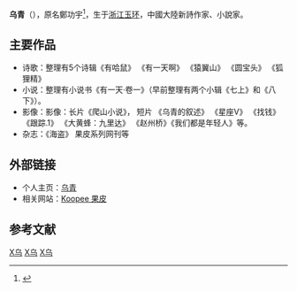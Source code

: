 {{不是|淤青}}
'''乌青'''（{{bd|1978年|10月1日|catIdx=W乌}}），原名鄭功宇<ref>{{cite news |title=白雲真白啊很白很白！　陸先鋒詩人「廢話體」熱爆網路 |url=https://www.ettoday.net/amp/amp_news.php7?news_id=35423&from=google.com |accessdate=2021-09-17 |archive-date=2021-09-17 |archive-url=https://web.archive.org/web/20210917143407/https://www.ettoday.net/amp/amp_news.php7?news_id=35423&from=google.com |dead-url=no }}</ref>，生于[[浙江|浙江]][[玉环|玉环]]，中國大陸新詩作家、小說家。

==主要作品==
*诗歌：整理有5个诗辑《有哈鼠》 《有一天啊》 《猿翼山》 《圆宝头》 《狐狸精》
*小说：整理有小说书《有一天·卷一》（早前整理有两个小辑《七上》和《八下》）。
*影像：影像：长片《爬山小说》， 短片 《乌青的叙述》 《星座V》 《找钱》 《跟踪.1》 《大黄蜂：九里达》 《赵州桥》《我们都是年轻人》等。
*杂志：《海盗》 果皮系列网刊等

==外部链接==
*个人主页：[http://wuqing.org 乌青] {{Wayback|url=http://wuqing.org/ |date=20190924000935 }}
*相关网站：[http://koopee.org Koopee 果皮] {{Wayback|url=http://koopee.org/ |date=20110726004638 }}

==参考文献==
{{reflist}}

{{浙江人小作品}}

[[Category:中國新詩作家|X乌]]
[[Category:中華人民共和國小说家|X乌]]
[[Category:温州人|X乌]]